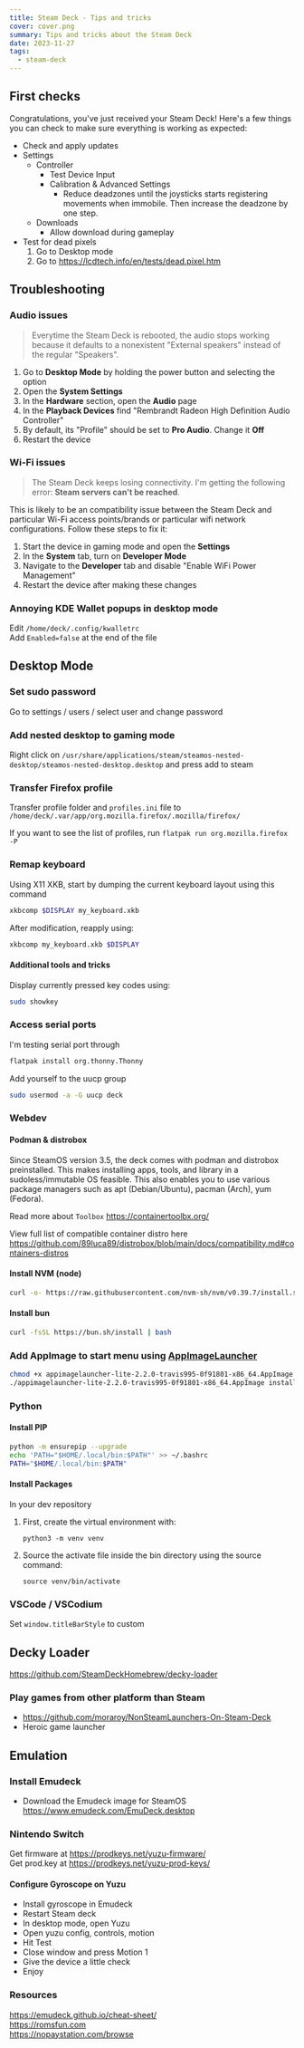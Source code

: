 ```yaml
---
title: Steam Deck - Tips and tricks
cover: cover.png
summary: Tips and tricks about the Steam Deck
date: 2023-11-27
tags:
  - steam-deck
---
```


## First checks

Congratulations, you've just received your Steam Deck! Here's a few things you can check to make sure everything is working as expected:

- Check and apply updates
- Settings
  - Controller
    - Test Device Input
    - Calibration & Advanced Settings
      - Reduce deadzones until the joysticks starts registering movements when immobile. Then increase the deadzone by one step.
  - Downloads
    - Allow download during gameplay
- Test for dead pixels
  1.  Go to Desktop mode
  2.  Go to https://lcdtech.info/en/tests/dead.pixel.htm

## Troubleshooting

### Audio issues

> Everytime the Steam Deck is rebooted, the audio stops working because it defaults to a nonexistent "External speakers" instead of the regular "Speakers".

1. Go to **Desktop Mode** by holding the power button and selecting the option
2. Open the **System Settings**
3. In the **Hardware** section, open the **Audio** page
4. In the **Playback Devices** find "Rembrandt Radeon High Definition Audio Controller"
5. By default, its "Profile" should be set to **Pro Audio**. Change it **Off**
6. Restart the device

### Wi-Fi issues

> The Steam Deck keeps losing connectivity. I'm getting the following error: **Steam servers can't be reached**.

This is likely to be an compatibility issue between the Steam Deck and particular Wi-Fi access points/brands or particular wifi network configurations. Follow these steps to fix it:

1. Start the device in gaming mode and open the **Settings**
2. In the **System** tab, turn on **Developer Mode**
3. Navigate to the **Developer** tab and disable "Enable WiFi Power Management"
4. Restart the device after making these changes

### Annoying KDE Wallet popups in desktop mode

Edit `/home/deck/.config/kwalletrc`  
Add `Enabled=false` at the end of the file

## Desktop Mode

### Set sudo password

Go to settings / users / select user and change password

### Add nested desktop to gaming mode

Right click on `/usr/share/applications/steam/steamos-nested-desktop/steamos-nested-desktop.desktop` and press add to steam

### Transfer Firefox profile

Transfer profile folder and `profiles.ini` file to `/home/deck/.var/app/org.mozilla.firefox/.mozilla/firefox/`

If you want to see the list of profiles, run `flatpak run org.mozilla.firefox -P`

### Remap keyboard

Using X11 XKB, start by dumping the current keyboard layout using this command

```sh
xkbcomp $DISPLAY my_keyboard.xkb
```

After modification, reapply using:

```sh
xkbcomp my_keyboard.xkb $DISPLAY
```

#### Additional tools and tricks

Display currently pressed key codes using:

```sh
sudo showkey
```

### Access serial ports

I'm testing serial port through

```sh
flatpak install org.thonny.Thonny
```

Add yourself to the uucp group

```sh
sudo usermod -a -G uucp deck
```

### Webdev

#### Podman & distrobox

Since SteamOS version 3.5, the deck comes with podman and distrobox preinstalled. This makes installing apps, tools, and library in a sudoless/immutable OS feasible. This also enables you to use various package managers such as apt (Debian/Ubuntu), pacman (Arch), yum (Fedora).

Read more about `Toolbox` https://containertoolbx.org/

View full list of compatible container distro here https://github.com/89luca89/distrobox/blob/main/docs/compatibility.md#containers-distros

#### Install NVM (node)

```sh
curl -o- https://raw.githubusercontent.com/nvm-sh/nvm/v0.39.7/install.sh | bash
```

#### Install bun

```sh
curl -fsSL https://bun.sh/install | bash
```

### Add AppImage to start menu using [AppImageLauncher](https://github.com/TheAssassin/AppImageLauncher)

```bash
chmod +x appimagelauncher-lite-2.2.0-travis995-0f91801-x86_64.AppImage
./appimagelauncher-lite-2.2.0-travis995-0f91801-x86_64.AppImage install
```

### Python

#### Install PIP

```bash
python -m ensurepip --upgrade
echo 'PATH="$HOME/.local/bin:$PATH"' >> ~/.bashrc
PATH="$HOME/.local/bin:$PATH"
```

#### Install Packages

In your dev repository

1. First, create the virtual environment with:

   `python3 -m venv venv`

2. Source the activate file inside the bin directory using the source command:

   `source venv/bin/activate`

### VSCode / VSCodium

Set `window.titleBarStyle` to custom

## Decky Loader

https://github.com/SteamDeckHomebrew/decky-loader

### Play games from other platform than Steam

- https://github.com/moraroy/NonSteamLaunchers-On-Steam-Deck
- Heroic game launcher

## Emulation

### Install Emudeck

- Download the Emudeck image for SteamOS https://www.emudeck.com/EmuDeck.desktop

### Nintendo Switch

Get firmware at https://prodkeys.net/yuzu-firmware/  
Get prod.key at https://prodkeys.net/yuzu-prod-keys/

#### Configure Gyroscope on Yuzu

- Install gyroscope in Emudeck
- Restart Steam deck
- In desktop mode, open Yuzu
- Open yuzu config, controls, motion
- Hit Test
- Close window and press Motion 1
- Give the device a little check
- Enjoy

### Resources

https://emudeck.github.io/cheat-sheet/  
https://romsfun.com  
https://nopaystation.com/browse

